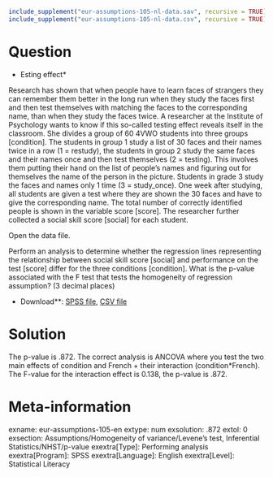 ```r
include_supplement("eur-assumptions-105-nl-data.sav", recursive = TRUE)
include_supplement("eur-assumptions-105-nl-data.csv", recursive = TRUE)
```

Question
========
* Esting effect*

Research has shown that when people have to learn faces of strangers they can remember them better in the long run when they study the faces first and then test themselves with matching the faces to the corresponding name, than when they study the faces twice. A researcher at the Institute of Psychology wants to know if this so-called testing effect reveals itself in the classroom. She divides a group of 60 4VWO students into three groups [condition]. The students in group 1 study a list of 30 faces and their names twice in a row (1 = restudy), the students in group 2 study the same faces and their names once and then test themselves (2 = testing). This involves them putting their hand on the list of people's names and figuring out for themselves the name of the person in the picture. Students in grade 3 study the faces and names only 1 time (3 = study_once). One week after studying, all students are given a test where they are shown the 30 faces and have to give the corresponding name. The total number of correctly identified people is shown in the variable score [score]. The researcher further collected a social skill score [social] for each student.

Open the data file.

Perform an analysis to determine whether the regression lines representing the relationship between social skill score [social] and performance on the test [score] differ for the three conditions [condition]. What is the p-value associated with the F test that tests the homogeneity of regression assumption? (3 decimal places)

* Download**: [SPSS file](eur-assumptions-105-nl-data.sav), [CSV file](eur-assumptions-105-nl-data.csv)

Solution
========
The p-value is .872. The correct analysis is ANCOVA where you test the two main effects of condition and French + their interaction (condition*French). The F-value for the interaction effect is 0.138, the p-value is .872.

Meta-information
================
exname: eur-assumptions-105-en
extype: num
exsolution: .872
extol: 0
exsection: Assumptions/Homogeneity of variance/Levene's test, Inferential Statistics/NHST/p-value
exextra[Type]: Performing analysis
exextra[Program]: SPSS
exextra[Language]: English
exextra[Level]: Statistical Literacy
